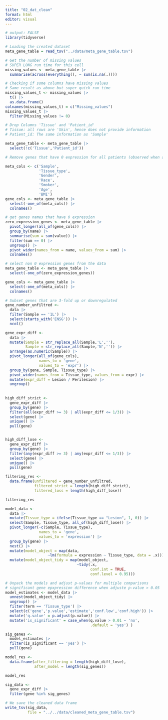 ```yaml
---
title: "02_dat_clean"
format: html
editor: visual
---
```


```r
# output: FALSE
library(tidyverse)
```

```r
# Loading the created dataset
meta_gene_table = read_tsv("../data/meta_gene_table.tsv")
```

```r
# Get the number of missing values
# SUPER LONG run time for this cell
missing_values <- meta_gene_table |>
  summarise(across(everything(), ~ sum(is.na(.))))
```

```r
# Checking if some columns have missing values
# Same result as above but super quick run time
missing_values_t <- missing_values |>
  t() |>
  as.data.frame()
colnames(missing_values_t) = c("Missing_values")
missing_values_t |>
  filter(Missing_values != 0)
```

```r
# Drop Columns 'Tissue' and 'Patient_id'
# Tissue: all rows are 'Skin', hence does not provide information
# Patient_id: The same information as 'Sample'

meta_gene_table <- meta_gene_table |> 
  select(!c('Tissue','Patient_id'))
```

```r
# Remove genes that have 0 expression for all patients (observed when analysing expression significance)

meta_cols <- c('Sample',
               'Tissue_type',
               'Gender',
               'Race',
               'Smoker',
               'Age',
               'BMI')
gene_cols <- meta_gene_table |> 
  select(-one_of(meta_cols)) |> 
  colnames()

# get genes names that have 0 expression
zero_expression_genes <- meta_gene_table |>
  pivot_longer(all_of(gene_cols)) |> 
  group_by(name) |> 
  summarise(sum = sum(value)) |> 
  filter(sum == 0) |> 
  ungroup() |> 
  pivot_wider(names_from = name, values_from = sum) |> 
  colnames()
```

```r
# select non 0 expression genes from the data
meta_gene_table <- meta_gene_table |> 
  select(-one_of(zero_expression_genes))
```

```r
gene_cols <- meta_gene_table |> 
  select(-one_of(meta_cols)) |> 
  colnames()
```

```r
# Subset genes that are 3-fold up or downregulated
gene_number_unfiltred <- 
  data |>
  filter(Sample == '1L') |> 
  select(starts_with('ENSG')) |> 
  ncol()

gene_expr_diff <- 
  data |>
  mutate(Sample = str_replace_all(Sample,'L',''), 
         Sample = str_replace_all(Sample,'N','')) |> 
  arrange(as.numeric(Sample)) |> 
  pivot_longer(all_of(gene_cols),
               names_to = 'gene',
               values_to = 'expr') |> 
  group_by(gene, Sample, Tissue_type) |>
  pivot_wider(names_from = Tissue_type, values_from = expr) |> 
  mutate(expr_diff = Lesion / Perilesion) |> 
  ungroup()
  
  
high_diff_strict <- 
  gene_expr_diff |> 
  group_by(gene) |> 
  filter(all(expr_diff >= 3) | all(expr_diff <= 1/3)) |>
  select(gene) |> 
  unique() |> 
  pull(gene)


high_diff_lose <- 
  gene_expr_diff |>
  group_by(gene) |> 
  filter(any(expr_diff >= 3) | any(expr_diff <= 1/3)) |>
  select(gene) |> 
  unique() |> 
  pull(gene) 

filtering_res <- 
  data.frame(unfiltered = gene_number_unfiltred, 
             filtered_strict = length(high_diff_strict), 
             filtered_loss = length(high_diff_lose))

filtering_res
```

```r
model_data <-  
  data |> 
  mutate(Tissue_type = ifelse(Tissue_type == "Lesion", 1, 0)) |>  
  select(Sample, Tissue_type, all_of(high_diff_lose)) |>  
  pivot_longer(-c(Sample, Tissue_type),
               names_to = 'gene', 
               values_to = 'expression') |> 
  group_by(gene) |> 
  nest() |> 
  mutate(model_object = map(data,
                   ~lm(formula = expression ~ Tissue_type, data = .x))) |>
  mutate(model_object_tidy = map(model_object,
                                ~tidy(.x, 
                                      conf.int = TRUE, 
                                      conf.level = 0.95)))
```

```r
# Unpack the models and adjust p-values for multiple comparisons
# significant gene epxpression difference when adjuste p-value > 0.05
model_estimates <- model_data |> 
  unnest(model_object_tidy) |> 
  ungroup() |> 
  filter(term == 'Tissue_type') |> 
  select(c('gene','p.value','estimate','conf.low','conf.high')) |> 
  mutate('q.value' = p.adjust(p.value)) |> 
  mutate('is_significant' = case_when(q.value > 0.01 ~ 'no',
                                      .default = 'yes') ) 
```

```r
sig_genes <- 
  model_estimates |> 
  filter(is_significant == 'yes') |> 
  pull(gene)

model_res <- 
  data.frame(after_filtering = length(high_diff_lose),
             after_model = length(sig_genes))

model_res
```

```r
sig_data <- 
  gene_expr_diff |> 
  filter(gene %in% sig_genes) 
```

```r
# We save the cleaned data frame
write_tsv(sig_data, 
          file = "../../data/cleaned_meta_gene_table.tsv")
```

